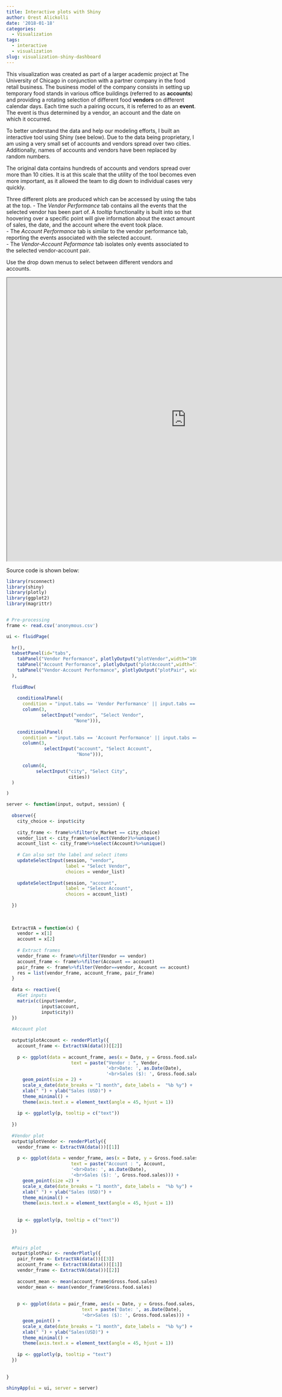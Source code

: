 ```yaml
---
title: Interactive plots with Shiny
author: Orest Alickolli
date: '2018-01-18'
categories:
  - Visualization
tags:
  - interactive
  - visualization
slug: visualization-shiny-dashboard
---
```


This visualization was created as part of a larger academic project at The University of Chicago in conjunction with a partner company in the food retail business. The business model of the company consists in setting up temporary food stands in various office buildings (referred to as **accounts**) and providing a rotating selection of different food **vendors** on different calendar days. 
Each time such a pairing occurs, it is referred to as an **event**. The event is thus determined by a vendor, an account and the date on which it occurred. 

To better understand the data and help our modeling efforts, I built an interactive tool using Shiny (see below). Due to the data being proprietary, I am using a very small set of accounts and vendors spread over two cities. Additionally, names of accounts and vendors have been replaced by random numbers. 

The original data contains hundreds of accounts and vendors spread over more than 10 cities. It is at this scale that the utility of the tool becomes even more important, as it allowed the team to dig down to individual cases very quickly.

Three different plots are produced which can be accessed by using the tabs at the top. 
    - The *Vendor Performance* tab contains all the events that the selected vendor has been part of. A *tooltip* functionality is built into so that hoovering over a specific point will give information about the exact amount of sales, the date, and the account where the event took place.  
    - The *Account Performance* tab is similar to the vendor performance tab, reporting the events associated with the selected account.  
    - The *Vendor-Account Peformance* tab isolates only events associated to the selected vendor-account pair.  

Use the drop down menus to select between different vendors and accounts. 

<div id="myiframe">  
  <iframe height="750" width="950" src="https://alickolli.shinyapps.io/shinyeda/"></iframe>
<div/>


Source code is shown below:

```r
library(rsconnect)
library(shiny)
library(plotly)
library(ggplot2)
library(magrittr)


# Pre-processing
frame <- read.csv('anonymous.csv')

ui <- fluidPage(
  
  hr(),
  tabsetPanel(id="tabs",
    tabPanel("Vendor Performance", plotlyOutput("plotVendor",width="100%")), 
    tabPanel("Account Performance", plotlyOutput("plotAccount",width="100%")),
    tabPanel("Vendor-Account Performance", plotlyOutput("plotPair", width = "100%"))
  ),
  
  fluidRow(
    
    conditionalPanel(
      condition = "input.tabs == 'Vendor Performance' || input.tabs == 'Vendor-Account Performance'" ,
      column(3,
             selectInput("vendor", "Select Vendor",
                         "None"))),
      
    conditionalPanel(
      condition = "input.tabs == 'Account Performance' || input.tabs == 'Vendor-Account Performance'",
      column(3,        
              selectInput("account", "Select Account",
                          "None"))),
    
      column(4,
           selectInput("city", "Select City",
                       cities))
  )

)  

server <- function(input, output, session) {
  
  observe({
    city_choice <- input$city
    
    city_frame <- frame%>%filter(v_Market == city_choice)
    vendor_list <- city_frame%>%select(Vendor)%>%unique()
    account_list <- city_frame%>%select(Account)%>%unique()
    
    # Can also set the label and select items
    updateSelectInput(session, "vendor",
                      label = "Select Vendor",
                      choices = vendor_list)
    
    updateSelectInput(session, "account",
                      label = "Select Account",
                      choices = account_list)
    
  })
  
  
  
  ExtractVA = function(x) {
    vendor = x[1]
    account = x[2]
    
    # Extract frames
    vendor_frame <- frame%>%filter(Vendor == vendor)
    account_frame <- frame%>%filter(Account == account)
    pair_frame <- frame%>%filter(Vendor==vendor, Account == account)
    res = list(vendor_frame, account_frame, pair_frame)
  }
  
  data <- reactive({
    #Get inputs
    matrix(c(input$vendor,
             input$account,
             input$city))
  })
  
  #Account plot
  
  output$plotAccount <- renderPlotly({
    account_frame <- ExtractVA(data())[[2]]
     
    p <- ggplot(data = account_frame, aes(x = Date, y = Gross.food.sales,
                        text = paste("Vendor : ", Vendor,
                                     '<br>Date: ', as.Date(Date),
                                     '<br>Sales ($): ', Gross.food.sales))) +
      geom_point(size = 2) +
      scale_x_date(date_breaks = "1 month", date_labels =  "%b %y") +
      xlab(" ") + ylab("Sales (USD)") +
      theme_minimal() +
      theme(axis.text.x = element_text(angle = 45, hjust = 1))
    
    ip <- ggplotly(p, tooltip = c("text"))
    
  })
  
  #Vendor plot
  output$plotVendor <- renderPlotly({
    vendor_frame <- ExtractVA(data())[[1]]
    
    p <- ggplot(data = vendor_frame, aes(x = Date, y = Gross.food.sales,
                        text = paste("Account : ", Account,
                        '<br>Date: ', as.Date(Date),
                        '<br>Sales ($): ', Gross.food.sales))) +
      geom_point(size =2) +
      scale_x_date(date_breaks = "1 month", date_labels =  "%b %y") +
      xlab(" ") + ylab("Sales (USD)") +
      theme_minimal() +
      theme(axis.text.x = element_text(angle = 45, hjust = 1))
      
    
    ip <- ggplotly(p, tooltip = c("text"))
    
  })
  

  #Pairs plot
  output$plotPair <- renderPlotly({
    pair_frame <- ExtractVA(data())[[3]]
    account_frame <- ExtractVA(data())[[1]]
    vendor_frame <- ExtractVA(data())[[2]]
    
    account_mean <- mean(account_frame$Gross.food.sales)
    vendor_mean <- mean(vendor_frame$Gross.food.sales)
      
      
    p <- ggplot(data = pair_frame, aes(x = Date, y = Gross.food.sales,
                            text = paste('Date: ', as.Date(Date),
                            '<br>Sales ($): ', Gross.food.sales))) +
      geom_point() +
      scale_x_date(date_breaks = "1 month", date_labels =  "%b %y") +
      xlab(" ") + ylab("Sales(USD)") + 
      theme_minimal() +
      theme(axis.text.x = element_text(angle = 45, hjust = 1))
    
    ip <- ggplotly(p, tooltip = "text")
  })
  
  
}

shinyApp(ui = ui, server = server)
```




